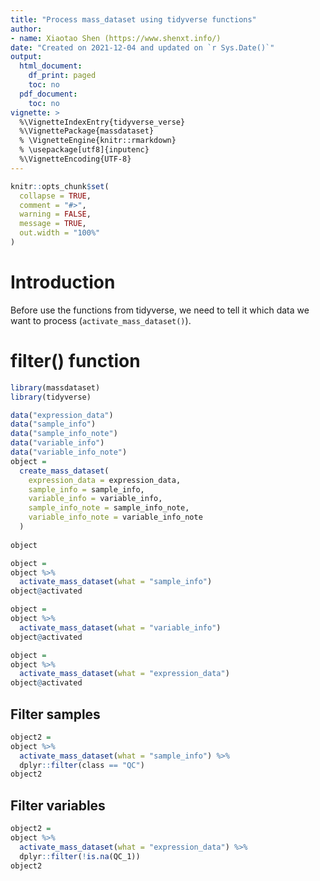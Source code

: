 ```yaml
---
title: "Process mass_dataset using tidyverse functions"
author:
- name: Xiaotao Shen (https://www.shenxt.info/)
date: "Created on 2021-12-04 and updated on `r Sys.Date()`"
output:
  html_document:
    df_print: paged
    toc: no
  pdf_document:
    toc: no
vignette: >
  %\VignetteIndexEntry{tidyverse_verse}
  %\VignettePackage{massdataset}
  % \VignetteEngine{knitr::rmarkdown}
  % \usepackage[utf8]{inputenc}
  %\VignetteEncoding{UTF-8}
---
```


```r
knitr::opts_chunk$set(
  collapse = TRUE,
  comment = "#>",
  warning = FALSE,
  message = TRUE,
  out.width = "100%"
)
```


# **Introduction**

Before use the functions from tidyverse, we need to tell it which data we want to process (`activate_mass_dataset()`).

# **filter() function**

```r
library(massdataset)
library(tidyverse)

data("expression_data")
data("sample_info")
data("sample_info_note")
data("variable_info")
data("variable_info_note")
object =
  create_mass_dataset(
    expression_data = expression_data,
    sample_info = sample_info,
    variable_info = variable_info,
    sample_info_note = sample_info_note,
    variable_info_note = variable_info_note
  )
  
object
```

```r
object = 
object %>% 
  activate_mass_dataset(what = "sample_info")
object@activated
```

```r
object = 
object %>% 
  activate_mass_dataset(what = "variable_info")
object@activated
```

```r
object = 
object %>% 
  activate_mass_dataset(what = "expression_data")
object@activated
```

## Filter samples

```r
object2 = 
object %>% 
  activate_mass_dataset(what = "sample_info") %>% 
  dplyr::filter(class == "QC")
object2

```

## Filter variables

```r
object2 = 
object %>% 
  activate_mass_dataset(what = "expression_data") %>% 
  dplyr::filter(!is.na(QC_1))
object2

```


